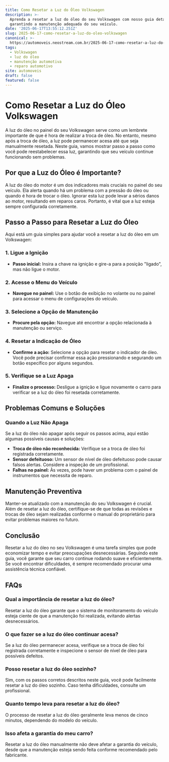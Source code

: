 ```yaml
---
title: Como Resetar a Luz do Óleo Volkswagen
description: >-
  Aprenda a resetar a luz do óleo do seu Volkswagen com nosso guia detalhado,
  garantindo a manutenção adequada do seu veículo.
date: '2025-06-17T13:55:12.251Z'
slug: 2025-06-17-como-resetar-a-luz-do-oleo-volkswagen
canonical: >-
  https://automoveis.neostream.com.br/2025-06-17-como-resetar-a-luz-do-oleo-volkswagen
tags:
  - Volkswagen
  - luz do óleo
  - manutenção automotiva
  - reparo automotivo
site: automoveis
draft: false
featured: false
---
```


# Como Resetar a Luz do Óleo Volkswagen

A luz do óleo no painel do seu Volkswagen serve como um lembrete importante de que é hora de realizar a troca de óleo. No entanto, mesmo após a troca de óleo, a luz pode permanecer acesa até que seja manualmente resetada. Neste guia, vamos mostrar passo a passo como você pode reestabelecer essa luz, garantindo que seu veículo continue funcionando sem problemas.

## Por que a Luz do Óleo é Importante?

A luz do óleo do motor é um dos indicadores mais cruciais no painel do seu veículo. Ela alerta quando há um problema com a pressão do óleo ou quando é hora de trocar o óleo. Ignorar esta luz pode levar a sérios danos ao motor, resultando em reparos caros. Portanto, é vital que a luz esteja sempre configurada corretamente.

## Passo a Passo para Resetar a Luz do Óleo

Aqui está um guia simples para ajudar você a resetar a luz do óleo em um Volkswagen:

### 1. Ligue a Ignição
- **Passo inicial:** Insira a chave na ignição e gire-a para a posição "ligado", mas não ligue o motor.

### 2. Acesse o Menu do Veículo
- **Navegue no painel:** Use o botão de exibição no volante ou no painel para acessar o menu de configurações do veículo.

### 3. Selecione a Opção de Manutenção
- **Procure pela opção:** Navegue até encontrar a opção relacionada à manutenção ou serviço.

### 4. Resetar a Indicação de Óleo
- **Confirme a ação:** Selecione a opção para resetar o indicador de óleo. Você pode precisar confirmar essa ação pressionando e segurando um botão específico por alguns segundos.

### 5. Verifique se a Luz Apaga
- **Finalize o processo:** Desligue a ignição e ligue novamente o carro para verificar se a luz do óleo foi resetada corretamente.

## Problemas Comuns e Soluções

### Quando a Luz Não Apaga
Se a luz do óleo não apagar após seguir os passos acima, aqui estão algumas possíveis causas e soluções:

- **Troca de óleo não reconhecida:** Verifique se a troca de óleo foi registrada corretamente.
- **Sensor defeituoso:** Um sensor de nível de óleo defeituoso pode causar falsos alertas. Considere a inspeção de um profissional.
- **Falhas no painel:** Às vezes, pode haver um problema com o painel de instrumentos que necessita de reparo.

## Manutenção Preventiva

Manter-se atualizado com a manutenção do seu Volkswagen é crucial. Além de resetar a luz do óleo, certifique-se de que todas as revisões e trocas de óleo sejam realizadas conforme o manual do proprietário para evitar problemas maiores no futuro.

## Conclusão

Resetar a luz do óleo no seu Volkswagen é uma tarefa simples que pode economizar tempo e evitar preocupações desnecessárias. Seguindo este guia, você garante que seu carro continue rodando suave e eficientemente. Se você encontrar dificuldades, é sempre recomendado procurar uma assistência técnica confiável.

## FAQs

### Qual a importância de resetar a luz do óleo?
Resetar a luz do óleo garante que o sistema de monitoramento do veículo esteja ciente de que a manutenção foi realizada, evitando alertas desnecessários.

### O que fazer se a luz do óleo continuar acesa?
Se a luz do óleo permanecer acesa, verifique se a troca de óleo foi registrada corretamente e inspecione o sensor de nível de óleo para possíveis defeitos.

### Posso resetar a luz do óleo sozinho?
Sim, com os passos corretos descritos neste guia, você pode facilmente resetar a luz do óleo sozinho. Caso tenha dificuldades, consulte um profissional.

### Quanto tempo leva para resetar a luz do óleo?
O processo de resetar a luz do óleo geralmente leva menos de cinco minutos, dependendo do modelo do veículo.

### Isso afeta a garantia do meu carro?
Resetar a luz do óleo manualmente não deve afetar a garantia do veículo, desde que a manutenção esteja sendo feita conforme recomendado pelo fabricante.
